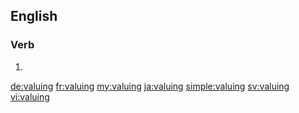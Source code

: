 
==English==

===Verb===
{{head|en}}

# {{present participle of|value}}

[[de:valuing]]
[[fr:valuing]]
[[my:valuing]]
[[ja:valuing]]
[[simple:valuing]]
[[sv:valuing]]
[[vi:valuing]]